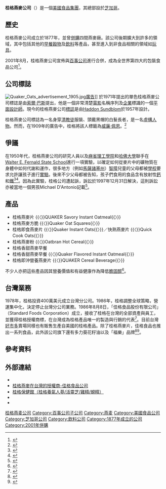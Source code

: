 {{Infobox Company 
| company_name = 桂格燕麥公司
| company_name_en = Quaker Oats Company
| company_logo = Quaker logo.svg
| company_type = 
| company_slogan = 
| market_information = 
| abbreviated_name = 桂格公司
| foundation = 1877年
| founder = [[亨利·帕森斯·克勞威爾|亨利·帕森斯·克勞威爾]]
| location = {{USA}}[[芝加哥|芝加哥]]
| zip_code = 
| area_served = 
| telephone_no = 
| key_people =	 
| industry = [[食品|食品]]
| products = [[燕麥片|燕麥片]]、[[燕麥|燕麥]]等
| services = 
| capital = 
| revenue = 
| operating_income = 
| profit = 
| market_value = 
| num_employees = 
| P/E ratio = 
| earnings per share = 
| Net asset value = 
| accounting_period = 
| parent = [[百事公司|百事公司]]
| major_shareholder = 
| divisions = 
| subsid = 
| sister =
| homepage = {{URL|https://www.quakeroats.com}}
| footnotes = 
| width = 
}}
'''桂格燕麥公司'''（{{lang-en|'''Quaker Oats Company'''}}）是一個[[美國|美國]][[食品|食品]][[集團|集團]]，其總部設於[[芝加哥|芝加哥]]。

==歷史==
桂格燕麥公司成立於1877年，並曾[[併購|併購]]四間燕麥廠。該公司後期擴大到許多的領域，其中包括其他的[[早餐|早餐]][[穀物|穀物]]及[[飲料|飲料]]等產品，甚至進入到非食品相關的領域如[[玩具|玩具]]。

2001年8月，桂格燕麥公司宣佈與[[百事公司|百事公司]]進行合併，成為全世界第四大的包裝食品公司<ref>{{Cite web |url=http://finance.sina.com.cn/o/20010809/93538.html |title=百事公司与桂格燕麦公司合并组成全球第五大食品和饮料公司 |accessdate=2008-10-06 |archive-date=2007-01-03 |archive-url=https://web.archive.org/web/20070103174940/http://finance.sina.com.cn/o/20010809/93538.html |dead-url=no }}</ref>。

== 公司標誌==
[[File:Quaker_Oats_advertisement_1905.jpg|thumb]][[廣告|廣告]]]]
於1971年提出的單色桂格燕麥公司標誌是由[[索爾·巴斯|索爾·巴斯]]提出，他是一個非常清楚[[電影|電影]]名稱序列及[[企業|企業]]標識的一個[[平面設計師|平面設計師]]。現今的桂格燕麥公司[[標誌|標誌]]是由[[Haddon_Sundblom|Haddon Sundblom]]於1957年設計。

桂格燕麥公司標誌為一名身穿[[清教徒|清教徒]]服裝、頭戴黑帽的白髮長者，是一名[[虛構人物|虛構人物]]。然而，在1909年的廣告中，桂格將該人標籤為[[威廉·佩恩|威廉·佩恩]]。<ref>{{Cite web |url=http://phillyflashbacks.wordpress.com/2013/03/18/if-it-walks-like-william-penn-talks-like-william-penn-and-looks-like-william-penn/ |title=存档副本 |accessdate=2014-08-18 |archive-date=2014-10-06 |archive-url=https://web.archive.org/web/20141006100907/http://phillyflashbacks.wordpress.com/2013/03/18/if-it-walks-like-william-penn-talks-like-william-penn-and-looks-like-william-penn/ |dead-url=no }}</ref>

== 爭議 ==
在1950年代，桂格燕麥公司的研究人員以及[[麻省理工學院|麻省理工學院]]和[[哈佛大學|哈佛大學]]聯手在[[Walter_E._Fernald_State_School|Walter E. Fernald State School]]進行一項實驗，以確定如何從麥片中的礦物質在身體中如何代謝和運作，很多地方（例如[[馬薩諸塞州|馬薩諸塞州]]）[[智障|智障]]兒童的父母都被[[學校|學校]]要求允許讓孩子進行[[實驗|實驗]]。後來不少父母都被告知，孩子們食用的食品含有放射性[[鈣|鈣]]和[[鐵|鐵]]<ref>{{cite book|title= ACHRE Report|language= en|chapter= Chapter 7: The Studies at Fernald School|chapterurl= http://www.hss.energy.gov/HealthSafety/ohre/roadmap/achre/chap7_5.html|quote= It is clear that the doses involved were low and that it is extremely unlikely that any of the children who were used as subjects were harmed as a consequence.|ref= |bibcode= |access-date= 2013-08-08|archive-date= 2013-03-13|archive-url= https://web.archive.org/web/20130313082254/http://hss.energy.gov/healthsafety/ohre///roadmap/achre/chap7_5.html|dead-url= no}}</ref><ref>{{Cite news|title=MIT and Quaker settle cereal suit|url=http://news.google.com/newspapers?nid=1914&dat=19980101&id=m9ggAAAAIBAJ&sjid=KWsFAAAAIBAJ&pg=1461,30454|publisher=Sun Journal|accessdate=2014-04-22|language=en|archive-date=2015-11-23|archive-url=https://web.archive.org/web/20151123011712/https://news.google.com/newspapers?nid=1914&dat=19980101&id=m9ggAAAAIBAJ&sjid=KWsFAAAAIBAJ&pg=1461,30454|dead-url=no}}</ref>。因為此實驗，桂格公司遭起訴，訴訟於1997年12月31日解決，這則訴訟亦被當地一個男孩Michael D'Antonio記載<ref>{{cite journal |first=Zareena |last=Hussain |title=MIT to pay $1.85 million in Fernald radiation settlement |journal=The Tech |url=http://tech.mit.edu/V117/N65/bfernald.65n.html |volume=11 |issue=65 |date=January 7, 1998 |accessdate=2009-06-09 |language=en |archive-date=2009-06-21 |archive-url=https://web.archive.org/web/20090621145956/http://tech.mit.edu/V117/N65/bfernald.65n.html |dead-url=no }}</ref>。

== 產品 ==
*桂格燕麥片 {{〈}}QUAKER Savory Instant Oatmeal{{〉}}
*桂格燕麥方脆 {{〈}}Quaker Oat Squares{{〉}}
*桂格即食燕麥片 {{〈}}Quaker Instant Oats{{〉}}／快熟燕麥片 {{〈}}Quick Cook Oats{{〉}}
*桂格燕麥粉 {{〈}}Oatbran Hot Cereal{{〉}}
*桂格香甜燕麥早餐
*桂格香甜燕麥早餐 {{〈}}Quaker Flavored Instant Oatmeal{{〉}}
*桂格即沖營養燕麥片 {{〈}}QUAKER Cereal Beverage{{〉}}

不少人亦把這些產品因其營養價值和有益健康作為降低[[膽固醇|膽固醇]]<ref>{{Cite web |url=http://news.xinhuanet.com/food/2004-11/25/content_2259046.htm |title=桂格燕麥豐富早餐 張艾嘉親臨現場來說法 |accessdate=2011-12-02 |archive-date=2007-12-12 |archive-url=https://web.archive.org/web/20071212003317/http://news.xinhuanet.com/food/2004-11/25/content_2259046.htm |dead-url=no }}</ref>。

== 台灣業務 ==
1978年，桂格投資400萬美元成立台灣分公司。1986年，桂格調整全球策略，營運集中化，決定停止台灣分公司業務。1986年8月8日，「佳格食品股份有限公司」（Standard Foods Corporation）成立，接收了桂格在台灣的全部資產與員工，並獲得桂格授權商標，在台灣成為桂格產品唯一的製造與行銷的代表<ref>{{Cite web|url=https://www.sfworldwide.com/page.aspx?ty=about|title=關於佳格|accessdate=2017-02-15|author=|date=|work=www.sfworldwide.com|publisher=佳格食品|archive-date=2017-02-15|archive-url=https://web.archive.org/web/20170215040512/https://www.sfworldwide.com/page.aspx?ty=about|dead-url=no}}</ref>。目前台灣[[好市多|好市多]]賣場同樣也有販售生產自美國的桂格產品。除了桂格燕麥片，佳格食品也推出一系列食品，此外該公司旗下還有多力葵花籽油以及「福樂」品牌<ref>{{cite news |title=佳格斥資上億專注研發　穩坐台灣第一大營養健康食品公司 |url=https://www.ettoday.net/news/20220218/2192179.htm}}</ref><ref>{{cite news |title=佳格简介 |url=https://www.stdfood.com.cn/index_aboutus5.html}}</ref>。

== 參考資料 ==
{{Reflist}}

== 外部連結 ==
* {{URL|https://www.quakeroats.com|Quaker Oats}}{{en}}
* [http://www.quaker.com.tw 桂格燕麥在台灣的授權商-佳格食品公司] {{Wayback|url=http://www.quaker.com.tw/ |date=20151022043247 }}{{zh}}
*[http://tonicdrink.sfworldwide.com/ 桂格保健館（桂格養氣人蔘/活靈芝/雞精/蜆精）] {{Wayback|url=http://tonicdrink.sfworldwide.com/ |date=20160101153254 }}
*{{Facebook page|366968219352|桂格燕麥}}
*{{Facebook page|347295237923|天地合補}}

{{百事公司}}
{{Authority control}}
{{DEFAULTSORT:Quaker Oats Company}}
[[Category:桂格燕麦公司|]]
[[Category:百事公司子公司|Category:百事公司子公司]]
[[Category:燕麦|Category:燕麦]]
[[Category:美國食品公司|Category:美國食品公司]]
[[Category:芝加哥公司|Category:芝加哥公司]]
[[Category:飲料公司|Category:飲料公司]]
[[Category:1877年成立的公司|Category:1877年成立的公司]]
[[Category:2001年併購|Category:2001年併購]]